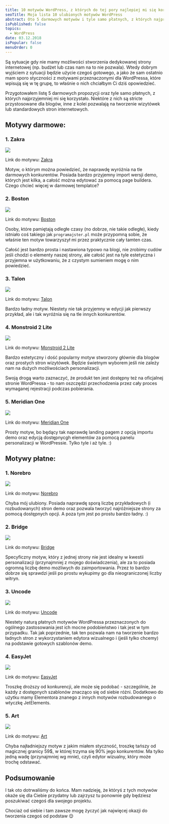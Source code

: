 ```yaml
---
title: 10 motywów WordPress, z których do tej pory najlepiej mi się korzystało (darmowe oraz płatne)
seoTitle: Moja lista 10 ulubionych motywów WordPress
abstract: Oto 5 darmowych motywów i tyle samo płatnych, z których najprzyjemniej mi się korzystało - dla najróżniejszych typów stron internetowych!
isPublished: false
topics:
  - WordPress
date: 03.12.2018
isPopular: false
menuOrder: 0
---
```


Są sytuacje gdy nie mamy możliwości stworzenia dedykowanej strony internetowej (np. budżet lub czas nam na to nie pozwala). Wtedy dobrym wyjściem z sytuacji będzie użycie czegoś gotowego, a jako że sam ostatnio mam sporo styczności z motywami przeznaczonymi dla WordPressa, które wpisują się w tę grupę, to właśnie o nich chciałbym Ci dziś opowiedzieć.

Przygotowałem listę 5 darmowych propozycji oraz tyle samo płatnych, z których najprzyjemniej mi się korzystało. Niektóre z nich są stricte przystosowane dla blogów, inne z kolei pozwalają na tworzenie wizytówek lub standardowych stron internetowych.

## Motywy darmowe:

### 1. Zakra

[![](./motyw-1.jpg)](https://themegrill.com/themes/zakra/)

Link do motywu: [Zakra](https://themegrill.com/themes/zakra/)

Motyw, o którym można powiedzieć, że naprawdę wyróżnia na tle darmowych konkurentów. Posiada bardzo przyjemny import wersji demo, których jest kilka, a całość można edytować za pomocą page buildera. Czego chcieć więcej w darmowej templatce?

### 2. Boston

[![](./motyw-2.jpg)](https://www.famethemes.com/themes/boston/)

Link do motywu: [Boston](https://www.famethemes.com/themes/boston/)

Osoby, które pamiętają odległe czasy (no dobrze, nie takie odległe), kiedy istniało coś takiego jak `programajster.pl` może przypomną sobie, że właśnie ten motyw towarzyszył mi przez praktycznie cały tamten czas.

Całość jest bardzo prosta i nastawiona typowo na blogi, nie zrobimy cudów jeśli chodzi o elementy naszej strony, ale całość jest na tyle estetyczna i przyjemna w użytkowaniu, że z czystym sumieniem mogę o nim powiedzieć.

### 3. Talon

[![](./motyw-3.jpg)](https://demo.athemes.com/talon/)

Link do motywu: [Talon](https://demo.athemes.com/talon/)

Bardzo ładny motyw. Niestety nie tak przyjemny w edycji jak pierwszy przykład, ale i tak wyróżnia się na tle innych konkurentów.

### 4. Monstroid 2 Lite

[![](./motyw-4.jpg)](https://www.templatemonster.com/pl/free-templates/monstroid2-lite-responsive-business-wordpress-theme-59560.html/)

Link do motywu: [Monstroid 2 Lite](https://www.templatemonster.com/pl/free-templates/monstroid2-lite-responsive-business-wordpress-theme-59560.html)

Bardzo estetyczny i dość popularny motyw stworzony głównie dla blogów oraz prostych stron wizytówek. Będzie świetnym wyborem jeśli nie zależy nam na dużych możliwościach personalizacji.

Swoją drogą warto zaznaczyć, że produkt ten jest dostępny też na oficjalnej stronie WordPressa - to nam oszczędzi przechodzenia przez cały proces wymaganej rejestracji podczas pobierania.

### 5. Meridian One

[![](./motyw-5.jpg)](https://meridianthemes.net/themes/meridian-one/)

Link do motywu: [Meridian One](https://meridianthemes.net/themes/meridian-one/)

Prosty motyw, bo będący tak naprawdę landing pagem z opcją importu demo oraz edycją dostępnycgh elementów za pomocą panelu personalizacji w WordPressie. Tylko tyle i aż tyle. :)

## Motywy płatne:

### 1. Norebro

[![](./motyw-6.jpg)](https://norebro.colabr.io/)

Link do motywu: [Norebro](https://norebro.colabr.io/)

Chyba mój ulubiony. Posiada naprawdę sporą liczbę przykładowych (i rozbudowanych) stron demo oraz pozwala tworzyć najróżniejsze strony za pomocą dostępnych opcji. A poza tym jest po prostu bardzo ładny. :)

### 2. Bridge

[![](./motyw-7.jpg)](http://bridgelanding.qodeinteractive.com/)

Link do motywu: [Bridge](http://bridgelanding.qodeinteractive.com/)

Specyficzny motyw, który z jednej strony nie jest idealny w kwestii personalizacji (przynajmniej z mojego doświadczenia), ale za to posiada ogromną liczbę demo możliwych do zaimportowania. Przez to bardzo dobrze się sprawdzi jeśli po prostu wykupimy go dla nieograniczonej liczby witryn.

### 3. Uncode

[![](./motyw-8.jpg)](https://undsgn.com/uncode/)

Link do motywu: [Uncode](https://undsgn.com/uncode/)

Niestety naturą płatnych motywów WordPressa przeznaczonych do ogólnego zastosowania jest ich mocne podobieństwo i tak jest w tym przypadku. Tak jak poprzednie, tak ten pozwala nam na tworzenie bardzo ładnych stron z wykorzystaniem edytora wizualnego i (jeśli tylko chcemy) na podstawie gotowych szablonów demo.

### 4. EasyJet

[![](./motyw-9.jpg)](https://www.templatemonster.com/pl/szablony-wordpress-65626.html)

Link do motywu: [EasyJet](https://www.templatemonster.com/pl/szablony-wordpress-65626.html)

Troszkę droższy od konkurencji, ale może się podobać - szczególnie, że każdy z dostępnych szablonów znacząco się od siebie różni. Dodatkowo do użytku mamy Elementora znanego z innych motywów rozbudowanego o wtyczkę JetElements.

### 5. Art

[![](./motyw-10.jpg)](http://www.uiueux.com/wp/art-entry)

Link do motywu: [Art](http://www.uiueux.com/wp/art-entry/)

Chyba najładniejszy motyw z jakim miałem styczność, troszkę tańszy od magicznej granicy 59$, w której trzyma się 90% jego konkurentów. Ma tylko jedną wadę (przynajmniej wg mnie), czyli edytor wizualny, który może trochę odstawać.

## Podsumowanie

I tak oto dotrwaliśmy do końca. Mam nadzieję, że któryś z tych motywów okaże się dla Ciebie przydatny lub zajrzysz tu ponownie gdy będziesz poszukiwać czegoś dla swojego projektu.

Chociaż od siebie i tam zawsze mogę życzyć jak najwięcej okazji do tworzenia czegoś od podstaw 😌
